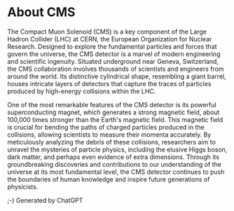 # About CMS
The Compact Muon Solenoid (CMS) is a key component of the Large Hadron Collider (LHC) at CERN, the European Organization for Nuclear Research. Designed to explore the fundamental particles and forces that govern the universe, the CMS detector is a marvel of modern engineering and scientific ingenuity. Situated underground near Geneva, Switzerland, the CMS collaboration involves thousands of scientists and engineers from around the world. Its distinctive cylindrical shape, resembling a giant barrel, houses intricate layers of detectors that capture the traces of particles produced by high-energy collisions within the LHC.

One of the most remarkable features of the CMS detector is its powerful superconducting magnet, which generates a strong magnetic field, about 100,000 times stronger than the Earth's magnetic field. This magnetic field is crucial for bending the paths of charged particles produced in the collisions, allowing scientists to measure their momenta accurately. By meticulously analyzing the debris of these collisions, researchers aim to unravel the mysteries of particle physics, including the elusive Higgs boson, dark matter, and perhaps even evidence of extra dimensions. Through its groundbreaking discoveries and contributions to our understanding of the universe at its most fundamental level, the CMS detector continues to push the boundaries of human knowledge and inspire future generations of physicists.

;-) Generated by ChatGPT
